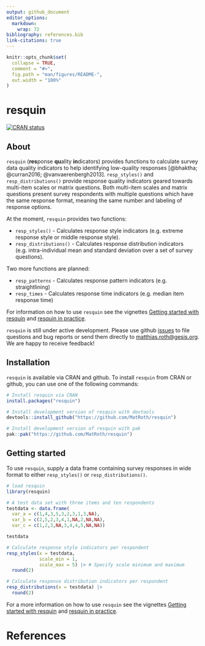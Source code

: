 ```yaml
---
output: github_document
editor_options: 
  markdown: 
    wrap: 72
bibliography: references.bib
link-citations: true
---
```


<!-- README.md is generated from README.Rmd. Please edit that file -->

```r
knitr::opts_chunk$set(
  collapse = TRUE,
  comment = "#>",
  fig.path = "man/figures/README-",
  out.width = "100%"
)
```

# resquin

<!-- badges: start -->

[![CRAN
status](https://www.r-pkg.org/badges/version/resquin)](https://CRAN.R-project.org/package=resquin)

<!-- badges: end -->

## About

`resquin` (**res**ponse **qu**ality **in**dicators) provides functions
to calculate survey data quality indicators to help identifying
low-quality responses [@bhaktha; @curran2016; @vanvaerenbergh2013].
`resp_styles()` and `resp_distributions()` provide response quality indicators geared towards multi-item
scales or matrix questions. Both multi-item scales and matrix questions
present survey respondents with multiple questions which have the same response format,
meaning the same number and labeling of response options.

At the moment, `resquin` provides two functions:

-   `resp_styles()` - Calculates response style indicators (e.g. extreme
    response style or middle response style).
-   `resp_distributions()` - Calculates response distribution indicators
    (e.g. intra-individual mean and standard deviation over a set of
    survey questions).

Two more functions are planned:

-   `resp_patterns` - Calculates response pattern indicators (e.g.
    straightlining)
-   `resp_times` - Calculates response time indicators (e.g. median item
    response time)
    
For information on how to use `resquin` see the vignettes [Getting started with resquin](https://matroth.github.io/resquin/articles/getting_started_with_resquin.html) and [resquin in practice](https://matroth.github.io/resquin/articles/resquin_in_practice.html).

`resquin` is still under active development. Please use github [issues](https://github.com/MatRoth/resquin/issues) to file questions and bug reports or send them directly to [matthias.roth\@gesis.org](mailto:matthias.roth@gesis.org){.email}. We are happy to receive feedback! 

## Installation

`resquin` is available via CRAN and github. To install `resquin` from CRAN or 
github, you can use one of the following commands:

```r
# Install resquin via CRAN
install.packages("resquin")

# Install development version of resquin with devtools
devtools::install_github("https://github.com/MatRoth/resquin")

# Install development version of resquin with pak
pak::pak("https://github.com/MatRoth/resquin")
```

## Getting started

To use `resquin`, supply a data frame containing survey responses in wide format 
to either `resp_styles()` or `resp_distributions()`.

```r
# load resquin
library(resquin)

# A test data set with three items and ten respondents
testdata <- data.frame(
  var_a = c(1,4,3,5,3,2,3,1,3,NA),
  var_b = c(2,5,2,3,4,1,NA,2,NA,NA),
  var_c = c(1,2,3,NA,3,4,4,5,NA,NA))

testdata

# Calculate response style indicators per respondent
resp_styles(x = testdata,
            scale_min = 1,
            scale_max = 5) |> # Specify scale minimum and maximum
  round(2)

# Calculate response distribution indicators per respondent
resp_distributions(x = testdata) |>
  round(2)
```

For a more information on how to use `resquin` see the vignettes [Getting started with resquin](https://matroth.github.io/resquin/articles/getting_started_with_resquin.html) and [resquin in practice](https://matroth.github.io/resquin/articles/resquin_in_practice.html).

# References
